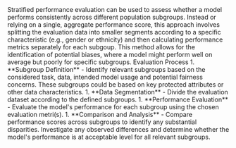 
<Typography variant="body2" gutterBottom>
  Stratified performance evaluation can be used to assess whether a model
  performs consistently across different population subgroups. Instead or
  relying on a single, aggregate performance score, this approach involves
  splitting the evaluation data into smaller segments according to a specific
  characteristic (e.g., gender or ethnicity) and then calculating performance
  metrics separately for each subgoup. This method allows for the identification
  of potential biases, where a model might perform well on average but poorly
  for specific subgroups.
</Typography>

<Typography variant="subtitle1" gutterBottom>
  Evaluation Process
</Typography>

<Typography variant="body2" component="div" gutterBottom>
1. **Subgroup Definition**
    - Identify relevant subgroups based on the considered task, data, intended model usage and potential fairness concerns. These subgroups could be based on key protected attributes or other data characteristics.
1. **Data Segmentation**
    - Divide the evaluation dataset according to the defined subgroups.
1. **Performance Evaluation**
    - Evaluate the model's performance for each subgroup using the chosen evaluation metri(s).
1. **Comparison and Analysis**
    - Compare performance scores across subgroups to identify any substantial disparities. Investigate any observed differences and determine whether the model's performance is at acceptable level for all relevant subgroups.

</Typography>
